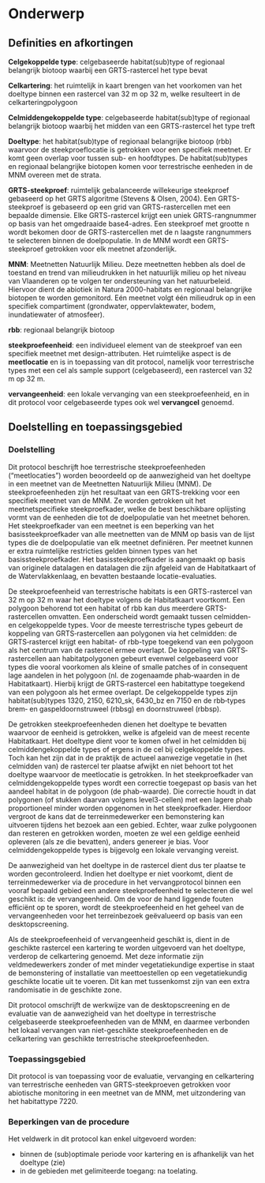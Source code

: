 # Onderwerp

## Definities en afkortingen

```{=html}
<!--
Definities van begrippen en afkortingen die noodzakelijk zijn om dit document te begrijpen en het protocol op een gepaste manier te kunnen uitvoeren.
-->
```

**Celgekoppelde type**: celgebaseerde habitat(sub)type of regionaal belangrijk biotoop waarbij een GRTS-rastercel het type bevat

**Celkartering**: het ruimtelijk in kaart brengen van het voorkomen van het doeltype binnen een rastercel van 32 m op 32 m, welke resulteert in de celkarteringpolygoon

**Celmiddengekoppelde type**: celgebaseerde habitat(sub)type of regionaal belangrijk biotoop waarbij het midden van een GRTS-rastercel het type treft

**Doeltype**: het habitat(sub)type of regionaal belangrijke biotoop (rbb) waarvoor de steekproeflocatie is getrokken voor een specifiek meetnet.
Er komt geen overlap voor tussen sub- en hoofdtypes.
De habitat(sub)types en regionaal belangrijke biotopen komen voor terrestrische eenheden in de MNM overeen met de strata.

**GRTS-steekproef**: ruimtelijk gebalanceerde willekeurige steekproef gebaseerd op het GRTS algoritme (Stevens & Olsen, 2004).
Een GRTS-steekproef is gebaseerd op een grid van GRTS-rastercellen met een bepaalde dimensie.
Elke GRTS-rastercel krijgt een uniek GRTS-rangnummer op basis van het omgedraaide base4-adres.
Een steekproef met grootte n wordt bekomen door de GRTS-rastercellen met de n laagste rangnummers te selecteren binnen de doelpopulatie.
In de MNM wordt een GRTS-steekproef getrokken voor elk meetnet afzonderlijk.

**MNM**: Meetnetten Natuurlijk Milieu.
Deze meetnetten hebben als doel de toestand en trend van milieudrukken in het natuurlijk milieu op het niveau van Vlaanderen op te volgen ter ondersteuning van het natuurbeleid.
Hiervoor dient de abiotiek in Natura 2000-habitats en regionaal belangrijke biotopen te worden gemonitord.
Eén meetnet volgt één milieudruk op in een specifiek compartiment (grondwater, oppervlaktewater, bodem, inundatiewater of atmosfeer).

**rbb**: regionaal belangrijk biotoop

**steekproefeenheid**: een individueel element van de steekproef van een specifiek meetnet met design-attributen.
Het ruimtelijke aspect is de **meetlocatie** en is in toepassing van dit protocol, namelijk voor terrestrische types met een cel als sample support (celgebaseerd), een rastercel van 32 m op 32 m.

**vervangeenheid**: een lokale vervanging van een steekproefeenheid, en in dit protocol voor celgebaseerde types ook wel **vervangcel** genoemd.

## Doelstelling en toepassingsgebied

```{=html}
<!--
Doelstelling: omschrijving in woorden waarvoor het protocol dient.
Voorbeelden wat er met de gegevens kan gedaan worden.
Probeer de doelstelling zo veel mogelijk generiek te beschrijven en vermijd projectspecifieke doelstellingen.
Toepassingsgebied: bespreek hier onder welke condities het protocol kan gebruikt worden.
-->
```

### Doelstelling

Dit protocol beschrijft hoe terrestrische steekproefeenheden ("meetlocaties") worden beoordeeld op de aanwezigheid van het doeltype in een meetnet van de Meetnetten Natuurlijk Milieu (MNM).
De steekproefeenheden zijn het resultaat van een GRTS-trekking voor een specifiek meetnet van de MNM.
Ze worden getrokken uit het meetnetspecifieke steekproefkader, welke de best beschikbare oplijsting vormt van de eenheden die tot de doelpopulatie van het meetnet behoren.
Het steekproefkader van een meetnet is een beperking van het basissteekproefkader van alle meetnetten van de MNM op basis van de lijst types die de doelpopulatie van elk meetnet definiëren.
Per meetnet kunnen er extra ruimtelijke restricties gelden binnen types van het basissteekproefkader.
Het basissteekproefkader is aangemaakt op basis van originele datalagen en datalagen die zijn afgeleid van de Habitatkaart of de Watervlakkenlaag, en bevatten bestaande locatie-evaluaties.

De steekproefeenheid van terrestrische habitats is een GRTS-rastercel van 32 m op 32 m waar het doeltype volgens de Habitatkaart voortkomt.
Een polygoon behorend tot een habitat of rbb kan dus meerdere GRTS-rastercellen omvatten.
Een onderscheid wordt gemaakt tussen celmidden- en celgekoppelde types.
Voor de meeste terrestrische types gebeurt de koppeling van GRTS‐rastercellen aan polygonen via het celmidden: de GRTS‐rastercel krijgt een habitat- of rbb-type toegekend van een polygoon als het centrum van de rastercel ermee overlapt.
De koppeling van GRTS‐rastercellen aan habitatpolygonen gebeurt evenwel celgebaseerd voor types die vooral voorkomen als kleine of smalle patches of in consequent lage aandelen in het polygoon (nl. de zogenaamde phab‐waarden in de Habitatkaart).
Hierbij krijgt de GRTS‐rastercel een habitattype toegekend van een polygoon als het ermee overlapt.
De celgekoppelde types zijn habitat(sub)types 1320, 2150, 6210_sk, 6430_bz en 7150 en de rbb‐types brem‐ en gaspeldoornstruweel (rbbsg) en doornstruweel (rbbsp).

De getrokken steekproefeenheden dienen het doeltype te bevatten waarvoor de eenheid is getrokken, welke is afgeleid van de meest recente Habitatkaart.
Het doeltype dient voor te komen ofwel in het celmidden bij celmiddengekoppelde types of ergens in de cel bij celgekoppelde types.
Toch kan het zijn dat in de praktijk de actueel aanwezige vegetatie in (het celmidden van) de rastercel ter plaatse afwijkt en niet behoort tot het doeltype waarvoor de meetlocatie is getrokken.
In het steekproefkader van celmiddengekoppelde types wordt een correctie toegepast op basis van het aandeel habitat in de polygoon (de phab-waarde).
Die correctie houdt in dat polygonen (of stukken daarvan volgens level3-cellen) met een lagere phab proportioneel minder worden opgenomen in het steekproefkader.
Hierdoor vergroot de kans dat de terreinmedewerker een bemonstering kan uitvoeren tijdens het bezoek aan een gebied.
Echter, waar zulke polygoonen dan resteren en getrokken worden, moeten ze wel een geldige eenheid opleveren (als ze die bevatten), anders genereer je bias.
Voor celmiddengekoppelde types is bijgevolg een lokale vervanging vereist.

De aanwezigheid van het doeltype in de rastercel dient dus ter plaatse te worden gecontroleerd.
Indien het doeltype er niet voorkomt, dient de terreinmedewerker via de procedure in het vervangprotocol binnen een vooraf bepaald gebied een andere steekproefeenheid te selecteren die wel geschikt is: de vervangeenheid.
Om de voor de hand liggende fouten efficiënt op te sporen, wordt de steekproefeenheid en het geheel van de vervangeenheden voor het terreinbezoek geëvalueerd op basis van een desktopscreening.

Als de steekproefeenheid of vervangeenheid geschikt is, dient in de geschikte rastercel een kartering te worden uitgevoerd van het doeltype, verderop de celkartering genoemd.
Met deze informatie zijn veldmedewerkers zonder of met minder vegetatiekundige expertise in staat de bemonstering of installatie van meettoestellen op een vegetatiekundig geschikte locatie uit te voeren.
Dit kan met tussenkomst zijn van een extra randomisatie in de geschikte zone.

Dit protocol omschrijft de werkwijze van de desktopscreening en de evaluatie van de aanwezigheid van het doeltype in terrestrische celgebaseerde steekproefeenheden van de MNM, en daarmee verbonden het lokaal vervangen van niet-geschikte steekproefeenheden en de celkartering van geschikte terrestrische steekproefeenheden.

### Toepassingsgebied

Dit protocol is van toepassing voor de evaluatie, vervanging en celkartering van terrestrische eenheden van GRTS-steekproeven getrokken voor abiotische monitoring in een meetnet van de MNM, met uitzondering van het habitattype 7220.

### Beperkingen van de procedure

Het veldwerk in dit protocol kan enkel uitgevoerd worden:

-   binnen de (sub)optimale periode voor kartering en is afhankelijk van het doeltype (zie)
-   in de gebieden met gelimiteerde toegang: na toelating.

<!-- description: start -->

<!-- description: end -->
